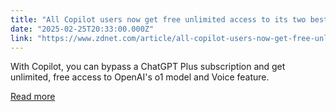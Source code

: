 ```yaml
---
title: "All Copilot users now get free unlimited access to its two best features - how to use them"
date: "2025-02-25T20:33:00.000Z"
link: "https://www.zdnet.com/article/all-copilot-users-now-get-free-unlimited-access-to-its-two-best-features-how-to-use-them/"
---
```


With Copilot, you can bypass a ChatGPT Plus subscription and get unlimited, free access to OpenAI's o1 model and Voice feature.

[Read more](https://www.zdnet.com/article/all-copilot-users-now-get-free-unlimited-access-to-its-two-best-features-how-to-use-them/)
